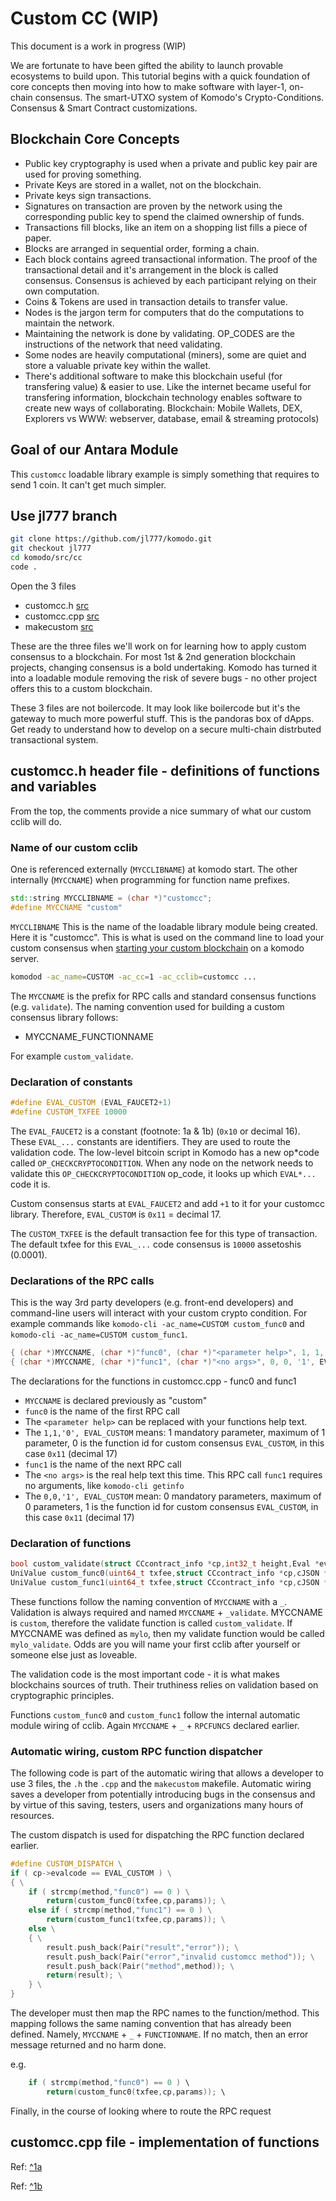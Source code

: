 # Custom CC (WIP)

This document is a work in progress (WIP)

We are fortunate to have been gifted the ability to launch provable ecosystems to build upon. This tutorial begins with a quick foundation of core concepts then moving into how to make software with layer-1, on-chain consensus. The smart-UTXO system of Komodo's Crypto-Conditions. Consensus & Smart Contract customizations.

## Blockchain Core Concepts

- Public key cryptography is used when a private and public key pair are used for proving something.
- Private Keys are stored in a wallet, not on the blockchain.
- Private keys sign transactions.
- Signatures on transaction are proven by the network using the corresponding public key to spend the claimed ownership of funds.
- Transactions fill blocks, like an item on a shopping list fills a piece of paper.
- Blocks are arranged in sequential order, forming a chain.
- Each block contains agreed transactional information. The proof of the transactional detail and it's arrangement in the block is called consensus. Consensus is achieved by each participant relying on their own computation.
- Coins & Tokens are used in transaction details to transfer value.
- Nodes is the jargon term for computers that do the computations to maintain the network.
- Maintaining the network is done by validating. OP_CODES are the instructions of the network that need validating.
- Some nodes are heavily computational (miners), some are quiet and store a valuable private key within the wallet.
- There's additional software to make this blockchain useful (for transfering value) & easier to use. Like the internet became useful for transfering information, blockchain technology enables software to create new ways of collaborating. Blockchain: Mobile Wallets, DEX, Explorers vs WWW: webserver, database, email & streaming protocols)

## Goal of our Antara Module

This `customcc` loadable library example is simply something that requires to send 1 coin. It can't get much simpler.

## Use jl777 branch

```bash
git clone https://github.com/jl777/komodo.git
git checkout jl777
cd komodo/src/cc
code .
```

Open the 3 files

- customcc.h [src](https://github.com/jl777/komodo/blob/jl777/src/cc/customcc.h)
- customcc.cpp [src](https://github.com/jl777/komodo/blob/jl777/src/cc/customcc.cpp)
- makecustom [src](https://github.com/jl777/komodo/blob/jl777/src/cc/makecustom)

These are the three files we'll work on for learning how to apply custom consensus to a blockchain. For most 1st & 2nd generation blockchain projects, changing consensus is a bold undertaking. Komodo has turned it into a loadable module removing the risk of severe bugs - no other project offers this to a custom blockchain.

These 3 files are not boilercode. It may look like boilercode but it's the gateway to much more powerful stuff. This is the pandoras box of dApps. Get ready to understand how to develop on a secure multi-chain distrbuted transactional system.

## customcc.h header file - definitions of functions and variables

From the top, the comments provide a nice summary of what our custom cclib will do.

### Name of our custom cclib

One is referenced externally (`MYCCLIBNAME`) at komodo start. The other internally (`MYCCNAME`) when programming for function name prefixes.

```cpp
std::string MYCCLIBNAME = (char *)"customcc";
#define MYCCNAME "custom"
```

`MYCCLIBNAME` This is the name of the loadable library module being created. Here it is "customcc". This is what is used on the command line to load your custom consensus when [starting your custom blockchain](/installations/creating-asset-chains.html) on a komodo server.

```bash
komodod -ac_name=CUSTOM -ac_cc=1 -ac_cclib=customcc ...
```

The `MYCCNAME` is the prefix for RPC calls and standard consensus functions (e.g. `validate`).
The naming convention used for building a custom consensus library follows:

- MYCCNAME_FUNCTIONNAME

For example `custom_validate`.

### Declaration of constants

```cpp
#define EVAL_CUSTOM (EVAL_FAUCET2+1)
#define CUSTOM_TXFEE 10000
```

The `EVAL_FAUCET2` is a constant (footnote: 1a & 1b) (`0x10` or decimal 16). These `EVAL_...` constants are identifiers. They are used to route the validation code. The low-level bitcoin script in Komodo has a new op*code called `OP_CHECKCRYPTOCONDITION`. When any node on the network needs to validate this `OP_CHECKCRYPTOCONDITION` op_code, it looks up which `EVAL*...` code it is.

Custom consensus starts at `EVAL_FAUCET2` and add `+1` to it for your customcc library. Therefore, `EVAL_CUSTOM` is `0x11` = decimal 17.

The `CUSTOM_TXFEE` is the default transaction fee for this type of transaction. The default txfee for this `EVAL_...` code consensus is `10000` assetoshis (0.0001).

### Declarations of the RPC calls

This is the way 3rd party developers (e.g. front-end developers) and command-line users will interact with your custom crypto condition. For example commands like `komodo-cli -ac_name=CUSTOM custom_func0` and `komodo-cli -ac_name=CUSTOM custom_func1`.

```cpp
{ (char *)MYCCNAME, (char *)"func0", (char *)"<parameter help>", 1, 1, '0', EVAL_CUSTOM },
{ (char *)MYCCNAME, (char *)"func1", (char *)"<no args>", 0, 0, '1', EVAL_CUSTOM },
```

The declarations for the functions in customcc.cpp - func0 and func1

- `MYCCNAME` is declared previously as "custom"
- `func0` is the name of the first RPC call
- The `<parameter help>` can be replaced with your functions help text.
- The `1,1,'0', EVAL_CUSTOM` means: 1 mandatory parameter, maximum of 1 parameter, 0 is the function id for custom consensus `EVAL_CUSTOM`, in this case `0x11` (decimal 17)
- `func1` is the name of the next RPC call
- The `<no args>` is the real help text this time. This RPC call `func1` requires no arguments, like `komodo-cli getinfo`
- The `0,0,'1', EVAL_CUSTOM` mean: 0 mandatory parameters, maximum of 0 parameters, 1 is the function id for custom consensus `EVAL_CUSTOM`, in this case `0x11` (decimal 17)

### Declaration of functions

```cpp
bool custom_validate(struct CCcontract_info *cp,int32_t height,Eval *eval,const CTransaction tx);
UniValue custom_func0(uint64_t txfee,struct CCcontract_info *cp,cJSON *params);
UniValue custom_func1(uint64_t txfee,struct CCcontract_info *cp,cJSON *params);
```

These functions follow the naming convention of `MYCCNAME` with a `_`. Validation is always required and named `MYCCNAME` + `_validate`. MYCCNAME is `custom`, therefore the validate function is called `custom_validate`. If MYCCNAME was defined as `mylo`, then my validate function would be called `mylo_validate`. Odds are you will name your first cclib after yourself or someone else just as loveable.

The validation code is the most important code - it is what makes blockchains sources of truth. Their truthiness relies on validation based on cryptographic principles.

Functions `custom_func0` and `custom_func1` follow the internal automatic module wiring of cclib. Again `MYCCNAME` + `_` + `RPCFUNCS` declared earlier.

### Automatic wiring, custom RPC function dispatcher

The following code is part of the automatic wiring that allows a developer to use 3 files, the `.h` the `.cpp` and the `makecustom` makefile. Automatic wiring saves a developer from potentially introducing bugs in the consensus and by virtue of this saving, testers, users and organizations many hours of resources.

The custom dispatch is used for dispatching the RPC function declared earlier.

```cpp
#define CUSTOM_DISPATCH \
if ( cp->evalcode == EVAL_CUSTOM ) \
{ \
    if ( strcmp(method,"func0") == 0 ) \
        return(custom_func0(txfee,cp,params)); \
    else if ( strcmp(method,"func1") == 0 ) \
        return(custom_func1(txfee,cp,params)); \
    else \
    { \
        result.push_back(Pair("result","error")); \
        result.push_back(Pair("error","invalid customcc method")); \
        result.push_back(Pair("method",method)); \
        return(result); \
    } \
}
```

The developer must then map the RPC names to the function/method. This mapping follows the same naming convention that has already been defined. Namely, `MYCCNAME` + `_` + `FUNCTIONNAME`. If no match, then an error message returned and no harm done.

e.g.

```cpp
    if ( strcmp(method,"func0") == 0 ) \
        return(custom_func0(txfee,cp,params)); \
```

Finally, in the course of looking where to route the RPC request

## customcc.cpp file - implementation of functions

Ref: [^1a](https://github.com/jl777/komodo/blob/jl777/src/cc/eval.h#L63)

Ref: [^1b](https://github.com/jl777/komodo/blob/jl777/src/cc/cclib.cpp#L31)
